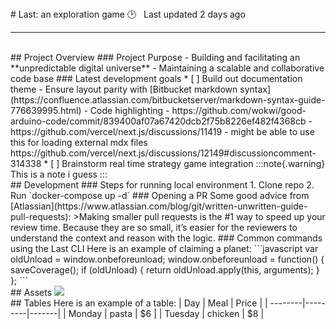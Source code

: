 
<div style={{ padding: 50 }}>
# Last: an exploration game
🕑 &nbsp; Last updated 2 days ago
</div>
<hr />
<div style={{ padding: 50 }}>
<InPageNav/>
<br/>
## Project Overview
### Project Purpose
- Building and facilitating an **unpredictable digital universe**
- Maintaining a scalable and collaborative code base
### Latest development goals
* [ ] Build out documentation theme
  - Ensure layout parity with [Bitbucket markdown syntax](https://confluence.atlassian.com/bitbucketserver/markdown-syntax-guide-776639995.html)
  - Code highlighting
  - https://github.com/wokwi/good-arduino-code/commit/839400af07a67420dcb2f75b8226ef482f4368cb
  - https://github.com/vercel/next.js/discussions/11419
  - might be able to use this for loading external mdx files https://github.com/vercel/next.js/discussions/12149#discussioncomment-314338
* [ ] Brainstorm real time strategy game integration
:::note{.warning}
This is a note i guess
:::
<br/>
## Development
### Steps for running local environment
1. Clone repo
2. Run `docker-compose up -d`
### Opening a PR
Some good advice from [Atlassian](https://www.atlassian.com/blog/git/written-unwritten-guide-pull-requests):
>Making smaller pull requests is the #1 way to speed up your review time. Because they are so small, it’s easier for the reviewers to understand the context and reason with the logic.
### Common commands using the Last CLI
Here is an example of claiming a planet:
```javascript
var oldUnload = window.onbeforeunload;
window.onbeforeunload = function() {
    saveCoverage();
    if (oldUnload) {
        return oldUnload.apply(this, arguments);
    }
};
```
<br/>
## Assets
<img height={30} width={30} src={Assets.logo}/>
<br/>
## Tables
Here is an example of a table:
| Day     | Meal    | Price |
| --------|---------|-------|
| Monday  | pasta   | $6    |
| Tuesday | chicken | $8    |

</div>
